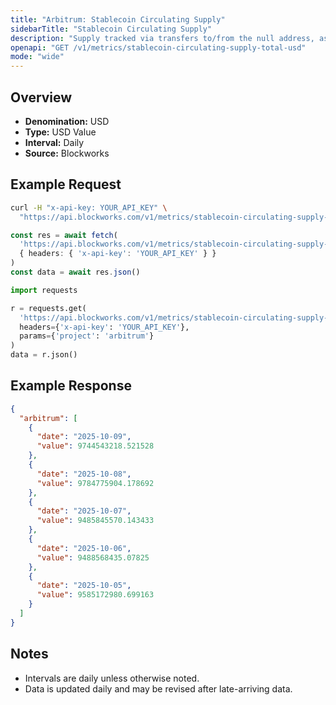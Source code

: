 ```yaml
---
title: "Arbitrum: Stablecoin Circulating Supply"
sidebarTitle: "Stablecoin Circulating Supply"
description: "Supply tracked via transfers to/from the null address, as well as distinct issuance and redemption events for supported stablecoins. Circulating supply remove supply held in bridges, token treasuries, and known mint/burn addresses."
openapi: "GET /v1/metrics/stablecoin-circulating-supply-total-usd"
mode: "wide"
---
```


## Overview

- **Denomination:** USD
- **Type:** USD Value
- **Interval:** Daily
- **Source:** Blockworks

## Example Request

<CodeGroup>

```bash cURL
curl -H "x-api-key: YOUR_API_KEY" \
  "https://api.blockworks.com/v1/metrics/stablecoin-circulating-supply-total-usd?project=arbitrum"
```

```typescript TypeScript
const res = await fetch(
  'https://api.blockworks.com/v1/metrics/stablecoin-circulating-supply-total-usd?project=arbitrum',
  { headers: { 'x-api-key': 'YOUR_API_KEY' } }
)
const data = await res.json()
```

```python Python
import requests

r = requests.get(
  'https://api.blockworks.com/v1/metrics/stablecoin-circulating-supply-total-usd',
  headers={'x-api-key': 'YOUR_API_KEY'},
  params={'project': 'arbitrum'}
)
data = r.json()
```

</CodeGroup>

## Example Response

```json
{
  "arbitrum": [
    {
      "date": "2025-10-09",
      "value": 9744543218.521528
    },
    {
      "date": "2025-10-08",
      "value": 9784775904.178692
    },
    {
      "date": "2025-10-07",
      "value": 9485845570.143433
    },
    {
      "date": "2025-10-06",
      "value": 9488568435.07825
    },
    {
      "date": "2025-10-05",
      "value": 9585172980.699163
    }
  ]
}
```

## Notes
- Intervals are daily unless otherwise noted.
- Data is updated daily and may be revised after late-arriving data.